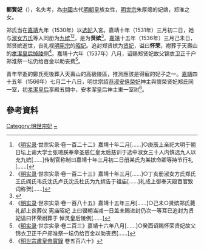 {{東亞女性歷史人物
|名稱 =贤妃郑氏
|身份 =明朝妃嫔
|位號=嫔→妃（追封）
|徽號=贤
|逝世年=1536年
|諡號=怀荣
|墳墓=天寿山悼陵
|夫=[[嘉靖帝|嘉靖帝]]
}}
'''鄭賢妃'''（{{bd|16世纪|?|1536年|catIdx=Z}}），名失考，為[[中國|中國]]古代[[明朝|明朝]]皇族女性，[[明世宗|明世宗]]朱厚熜的妃嫔，郑淮之女。

郑氏当在[[嘉靖|嘉靖]]九年（1530年）以[[中國后妃選納|选妃]]入宮。嘉靖十年（1531年）三月初二日，她与[[孝烈皇后|淑女方氏]]等人同册为[[九嫔|九嫔]]<ref>《[[明实录|明实录]]·世宗实录·卷一百二十二》嘉靖十年二月[……]○庚辰上亲祀大明于朝日坛上谕大学士张璁朕奉章圣慈仁皇太后慈训于选中淑女三十人内慎选九人以充九嫔[……]传制官称制曰嘉靖十年三月初二日册某氏为某嫔命卿等持节行礼[……]</ref><ref>《[[明实录|明实录]]·世宗实录·卷一百二十三》嘉靖十年三月[……]○丁亥册淑女方氏郑氏王氏阎氏韦氏沈氏卢氏沈氏杜氏为九嫔告于祖庙[……]礼成上御奉天殿百官致词称贺[……]</ref>，是为'''贤嫔'''<ref>{{Cite journal|last = 
|first = 
|author =刘精义、鲁琪
|coauthors = 
|date =2014
|year = 
|month = 
|title =《明代妃嫔陵园及圹志》
|journal =故宫博物院院刊
|volume = 
|issue = 1980年2期
|pages =29—44
|publisher =故宫博物馆
|location =北京市
|issn =0452-7402
|pmid = 
|doi = 
|bibcode = 
|oclc =
|id = 
|url =https://www.dpm.org.cn/court/talk/203994.html
|language =Zh-hans
|quote =《国榷》卷五五载：“嘉靖十年三月丁亥，册九嫔：德嫔方氏、贤嫔郑氏、庄嫔王氏、丽嫔阎氏、惠嫔韦氏、安嫔卢氏、僖嫔沈氏、康嫔杜氏”，《国榷》卷五五云[……]}}</ref>{{Rp|42}}。[[嘉靖|嘉靖]]十五年（1536年）三月己未日，郑贤嫔逝世，丧礼视[[明宪宗|明宪宗]]的[[端榮昭妃|昭妃]]。追封郑贤嫔为[[贤妃|贤妃]]，谥曰'''怀荣'''，袝葬于天壽山的[[孝潔肅皇后|孝潔皇后]][[悼陵|悼陵]]侧<ref>《[[明实录|明实录]]·世宗实录·卷一百八十五》嘉靖十五年三月[……]○己未○贤嫔郑氏薨礼部上丧葬仪 宪庙昭妃 上曰辍朝当减一日盖未赐进封仍次一等耳已追封为贤妃谥曰怀荣祔葬于 悼灵皇后陵例[……]</ref>。嘉靖十六年（1537年）八月，诏赐郑贤妃故父锦衣卫正千户郑淮祭一坛仍给百金以助丧费<ref>《[[明实录|明实录]]·世宗实录·卷二百三》嘉靖十六年八月[……]○癸酉诏赐怀荣贤妃故父锦衣卫正千户郑淮祭一坛仍给百金以助丧费[……]</ref>。

青年早逝的鄭氏死後葬入天壽山的高級陵區，推測應該是得寵的妃子之一。[[嘉靖|嘉靖]]四十五年（1566年）七月二十八日，明世宗詔[[楊榮妃_(明世宗)|恭淑安僖榮妃]]神主與懷榮贤妃郑氏同一室，初[[孝潔肅皇后|孝潔皇后]]享殿五間中，安孝潔皇后神主東一室祔<ref>《[[明實錄|明世宗肅皇帝實錄]] 卷五百六十》</ref>。

== 參考資料 ==

{{reflist|30em}}

{{明世宗皇室}}
[[Category:明世宗妃|Category:明世宗妃]]
[[Category:郑姓|~]]